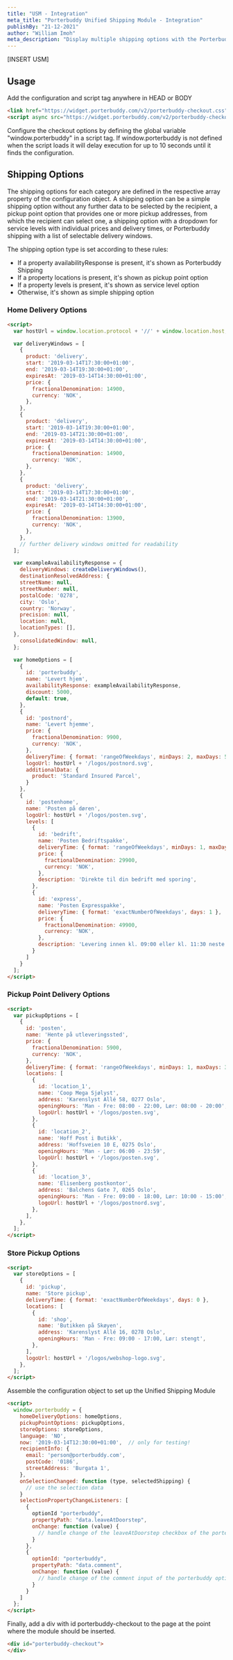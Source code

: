 ```yaml
---
title: "USM - Integration"
meta_title: "Porterbuddy Unified Shipping Module - Integration"
publishBy: "21-12-2021"
author: "William Imoh"
meta_description: "Display multiple shipping options with the Porterbuddy Unified Shipping Module"
---
```


[INSERT USM]

## Usage
Add the configuration and script tag anywhere in HEAD or BODY

```html
<link href="https://widget.porterbuddy.com/v2/porterbuddy-checkout.css" rel="stylesheet" type="text/css"/>
<script async src="https://widget.porterbuddy.com/v2/porterbuddy-checkout.js"></script>
```

Configure the checkout options by defining the global variable "window.porterbuddy" in a script tag. If window.porterbuddy is not defined when the script loads it will delay execution for up to 10 seconds until it finds the configuration.

## Shipping Options
The shipping options for each category are defined in the respective array property of the configuration object. A shipping option can be a simple shipping option without any further data to be selected by the recipient, a pickup point option that provides one or more pickup addresses, from which the recipient can select one, a shipping option with a dropdown for service levels with individual prices and delivery times, or Porterbuddy shipping with a list of selectable delivery windows.

The shipping option type is set according to these rules:

- If a property availabilityResponse is present, it's shown as Porterbuddy Shipping
- If a property locations is present, it's shown as pickup point option
- If a property levels is present, it's shown as service level option
- Otherwise, it's shown as simple shipping option

### Home Delivery Options

```html
<script>
  var hostUrl = window.location.protocol + '//' + window.location.host;

  var deliveryWindows = [
    {
      product: 'delivery',
      start: '2019-03-14T17:30:00+01:00',
      end: '2019-03-14T19:30:00+01:00',
      expiresAt: '2019-03-14T14:30:00+01:00',
      price: {
        fractionalDenomination: 14900,
        currency: 'NOK',
      },
    },
    {
      product: 'delivery',
      start: '2019-03-14T19:30:00+01:00',
      end: '2019-03-14T21:30:00+01:00',
      expiresAt: '2019-03-14T14:30:00+01:00',
      price: {
        fractionalDenomination: 14900,
        currency: 'NOK',
      },
    },
    {
      product: 'delivery',
      start: '2019-03-14T17:30:00+01:00',
      end: '2019-03-14T21:30:00+01:00',
      expiresAt: '2019-03-14T14:30:00+01:00',
      price: {
        fractionalDenomination: 13900,
        currency: 'NOK',
      },
    },
    // further delivery windows omitted for readability
  ];

  var exampleAvailabilityResponse = {
    deliveryWindows: createDeliveryWindows(),
    destinationResolvedAddress: {
    streetName: null,
    streetNumber: null,
    postalCode: '0278',
    city: 'Oslo',
    country: 'Norway',
    precision: null,
    location: null,
    locationTypes: [],
  },
    consolidatedWindow: null,
  };

  var homeOptions = [
    {
      id: 'porterbuddy',
      name: 'Levert hjem',
      availabilityResponse: exampleAvailabilityResponse,
      discount: 5000,
      default: true,
    },
    {
      id: 'postnord',
      name: 'Levert hjemme',
      price: {
        fractionalDenomination: 9900,
        currency: 'NOK',
      },
      deliveryTime: { format: 'rangeOfWeekdays', minDays: 2, maxDays: 5 },
      logoUrl: hostUrl + '/logos/postnord.svg',
      additionalData: {
        product: 'Standard Insured Parcel',
      }
    },
    {
      id: 'postenhome',
      name: 'Posten på døren',
      logoUrl: hostUrl + '/logos/posten.svg',
      levels: [
        {
          id: 'bedrift',
          name: 'Posten Bedriftspakke',
          deliveryTime: { format: 'rangeOfWeekdays', minDays: 1, maxDays: 3 },
          price: {
            fractionalDenomination: 29900,
            currency: 'NOK',
          },
          description: 'Direkte til din bedrift med sporing',
        },
        {
          id: 'express',
          name: 'Posten Expresspakke',
          deliveryTime: { format: 'exactNumberOfWeekdays', days: 1 },
          price: {
            fractionalDenomination: 49900,
            currency: 'NOK',
          },
          description: 'Levering innen kl. 09:00 eller kl. 11:30 neste morgen, mandag til fredag'
        }
      ]
    }
  ];
</script>
```

### Pickup Point Delivery Options

```html
<script>
  var pickupOptions = [
    {
      id: 'posten',
      name: 'Hente på utleveringssted',
      price: {
        fractionalDenomination: 5900,
        currency: 'NOK',
      },
      deliveryTime: { format: 'rangeOfWeekdays', minDays: 1, maxDays: 3 },
      locations: [
        {
          id: 'location_1',
          name: 'Coop Mega Sjølyst',
          address: 'Karenslyst Allé 58, 0277 Oslo',
          openingHours: 'Man - Fre: 08:00 - 22:00, Lør: 08:00 - 20:00',
          logoUrl: hostUrl + '/logos/posten.svg',
        },
        {
          id: 'location_2',
          name: 'Hoff Post i Butikk',
          address: 'Hoffsveien 10 E, 0275 Oslo',
          openingHours: 'Man - Lør: 06:00 - 23:59',
          logoUrl: hostUrl + '/logos/posten.svg',
        },
        {
          id: 'location_3',
          name: 'Elisenberg postkontor',
          address: 'Balchens Gate 7, 0265 Oslo',
          openingHours: 'Man - Fre: 09:00 - 18:00, Lør: 10:00 - 15:00',
          logoUrl: hostUrl + '/logos/postnord.svg',
        },
      ],
    },
  ];
</script>
```

### Store Pickup Options

```html
<script>
  var storeOptions = [
    {
      id: 'pickup',
      name: 'Store pickup',
      deliveryTime: { format: 'exactNumberOfWeekdays', days: 0 },
      locations: [
        {
          id: 'shop',
          name: 'Butikken på Skøyen',
          address: 'Karenslyst Allé 16, 0278 Oslo',
          openingHours: 'Man - Fre: 09:00 - 17:00, Lør: stengt',
        },
      ],
      logoUrl: hostUrl + '/logos/webshop-logo.svg',
    },
  ];
</script>
```

Assemble the configuration object to set up the Unified Shipping Module

```html
<script>
  window.porterbuddy = {
    homeDeliveryOptions: homeOptions,
    pickupPointOptions: pickupOptions,
    storeOptions: storeOptions,
    language: 'NO',
    now: '2019-03-14T12:30:00+01:00',  // only for testing!
    recipientInfo: {
      email: 'person@porterbuddy.com',
      postCode: '0186',
      streetAddress: 'Burgata 1',
    },
    onSelectionChanged: function (type, selectedShipping) {
      // use the selection data
    }
    selectionPropertyChangeListeners: [
      {
        optionId "porterbuddy",
        propertyPath: "data.leaveAtDoorstep",
        onChange: function (value) {
          // handle change of the leaveAtDoorstep checkbox of the porterbuddy option
        }
      },
      {
        optionId: "porterbuddy",
        propertyPath: "data.comment",
        onChange: function (value) {
          // handle change of the comment input of the porterbuddy option
        }
      }
    ]
  };
</script>
```

Finally, add a div with id porterbuddy-checkout to the page at the point where the module should be inserted.

```html
<div id="porterbuddy-checkout">
</div>
```